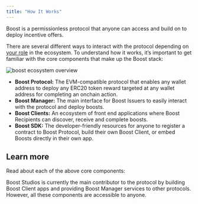 ```yaml
---
title: "How It Works"
---
```


Boost is a permissionless protocol that anyone can access and build on to deploy incentive offers.

There are several different ways to interact with the protocol depending on [your role](/overview/boost-protocol#key-contributors) in the ecosystem. To understand how it works, it’s important to get familiar with the core components that make up the Boost stack:

<Frame caption="Boost Ecosystem Overview">
  <img
    src="/assets/boost-ecosystem-overview.png"
    alt="boost ecosystem overview"
  />
</Frame>

- **Boost Protocol:** The EVM-compatible protocol that enables any wallet address to deploy any ERC20 token reward targeted at any wallet address for completing an onchain action.
- **Boost Manager:** The main interface for Boost Issuers to easily interact with the protocol and deploy boosts.
- **Boost Clients:** An ecosystem of front end applications where Boost Recipients can discover, receive and complete boosts.
- **Boost SDK:** The developer-friendly resources for anyone to register a contract to Boost Protocol, build their own Boost Client, or embed Boosts directly in their own app.

## Learn more

Read about each of the above core components:

<CardGroup cols={4}>
  <Card
    title="Boost Protocol"
    icon="dice-d6"
    href="/overview/boost-protocol"
  ></Card>
  <Card
    title="Boost Manager"
    icon="clipboard"
    href="/overview/boost-manager"
  ></Card>
  <Card
    title="Boost Clients"
    icon="desktop"
    href="/overview/boost-clients"
  ></Card>
  <Card title="Boost SDK" icon="code" href="/overview/boost-sdk"></Card>
</CardGroup>

Boost Studios is currently the main contributor to the protocol by building Boost Client apps and providing Boost Manager services to other protocols. However, all these components are accessible to anyone.
